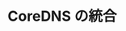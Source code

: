 ---
title: CoreDNS の統合
tags:
  - Integrations
  - CoreDNS
  - Prometheus
  - Kubernetes
translationType: machine
---